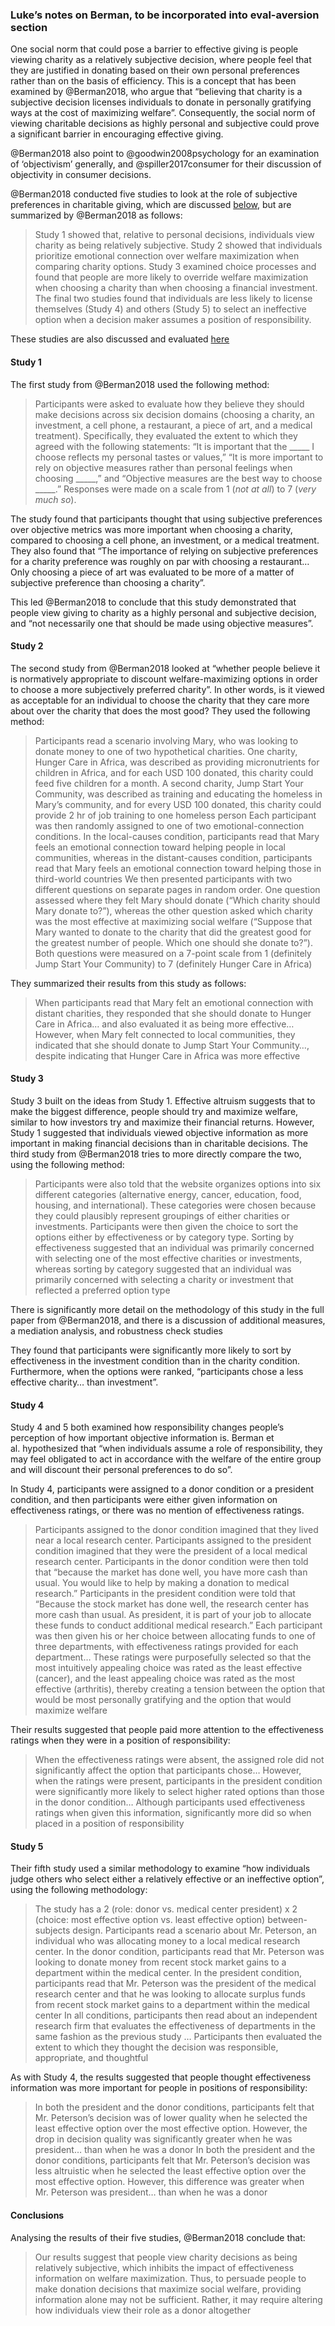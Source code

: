 ### Luke's notes on Berman, to be incorporated into eval-aversion section

One social norm that could pose a barrier to effective giving is people viewing charity as a relatively subjective decision, where people feel that they are justified in donating based on their own personal preferences rather than on the basis of efficiency. This is a concept that has been examined by @Berman2018, who argue that “believing that charity is a subjective decision licenses individuals to donate in personally gratifying ways at the cost of maximizing welfare”. Consequently, the social norm of viewing charitable decisions as highly personal and subjective could prove a significant barrier in encouraging effective giving. 

<div class="marginnote">
@Berman2018 also point to @goodwin2008psychology for an examination of ‘objectivism’ generally, and @spiller2017consumer for their discussion of objectivity in consumer decisions.
</div>

@Berman2018 conducted five studies to look at the role of subjective preferences in charitable giving, which are discussed [below](#studyone), but are summarized by @Berman2018 as follows:

> Study 1 showed that, relative to personal decisions, individuals view charity as being relatively subjective. Study 2 showed that individuals prioritize emotional connection over welfare maximization when comparing charity options. Study 3 examined choice processes and found that people are more likely to override welfare maximization when choosing a charity than when choosing a financial investment. The final two studies found that individuals are less likely to license themselves (Study 4) and others (Study 5) to select an ineffective option when a decision maker assumes a position of responsibility.

<div class="marginnote">
These studies are also discussed and evaluated [here](#subjectivity)
</div>

#### Study 1 {#studyone}

The first study from @Berman2018 used the following method: 

> Participants were asked to evaluate how they believe they should make decisions across six decision domains (choosing a charity, an investment, a cell phone, a restaurant, a piece of art, and a medical treatment). Specifically, they evaluated the extent to which they agreed with the following statements: “It is important that the _____ I choose reflects my personal tastes or values,” “It is more important to rely on objective measures rather than personal feelings when choosing _____,” and “Objective measures are the best way to choose _____.” Responses were made on a scale from 1 (*not at all*) to 7 (*very much so*). 

The study found that participants thought that using subjective preferences over objective metrics was more important when choosing a charity, compared to choosing a cell phone, an investment, or a medical treatment. They also found that “The importance of relying on subjective preferences for a charity preference was roughly on par with choosing a restaurant… Only choosing a piece of art was evaluated to be more of a matter of subjective preference than choosing a charity”. 

This led @Berman2018 to conclude that this study demonstrated that people view giving to charity as a highly personal and subjective decision, and "not necessarily one that should be made using objective measures”. 

#### Study 2

The second study from @Berman2018 looked at “whether people believe it is normatively appropriate to discount welfare-maximizing options in order to choose a more subjectively preferred charity”. In other words, is it viewed as acceptable for an individual to choose the charity that they care more about over the charity that does the most good? They used the following method: 

> Participants read a scenario involving Mary, who was looking to donate money to one of two hypothetical charities. One charity, Hunger Care in Africa, was described as providing micronutrients for children in Africa, and for each USD 100 donated, this charity could feed five children for a month. A second charity, Jump Start Your Community, was described as training and educating the homeless in Mary’s community, and for every USD 100 donated, this charity could provide 2 hr of job training to one homeless person
> Each participant was then randomly assigned to one of two emotional-connection conditions. In the local-causes condition, participants read that Mary feels an emotional connection toward helping people in local communities, whereas in the distant-causes condition, participants read that Mary feels an emotional connection toward helping those in third-world countries 
> We then presented participants with two different questions on separate pages in random order. One question assessed where they felt Mary should donate (“Which charity should Mary donate to?”), whereas the other question asked which charity was the most effective at maximizing social welfare (“Suppose that Mary wanted to donate to the charity that did the greatest good for the greatest number of people. Which one should she donate to?”). Both questions were measured on a 7-point scale from 1 (definitely Jump Start Your Community) to 7 (definitely Hunger Care in Africa)

They summarized their results from this study as follows: 

> When participants read that Mary felt an emotional connection with distant charities, they responded that she should donate to Hunger Care in Africa… and also evaluated it as being more effective… However, when Mary felt connected to local communities, they indicated that she should donate to Jump Start Your Community…, despite indicating that Hunger Care in Africa was more effective

#### Study 3 

Study 3 built on the ideas from Study 1. Effective altruism suggests that to make the biggest difference, people should try and maximize welfare, similar to how investors try and maximize their financial returns. However, Study 1 suggested that individuals viewed objective information as more important in making financial decisions than in charitable decisions. The third study from @Berman2018 tries to more directly compare the two, using the following method: 

> Participants were also told that the website organizes options into six different categories (alternative energy, cancer, education, food, housing, and international). These categories were chosen because they could plausibly represent groupings of either charities or investments.
> Participants were then given the choice to sort the options either by effectiveness or by category type. Sorting by effectiveness suggested that an individual was primarily concerned with selecting one of the most effective charities or investments, whereas sorting by category suggested that an individual was primarily concerned with selecting a charity or investment that reflected a preferred option type

<div class="marginnote">
There is significantly more detail on the methodology of this study in the full paper from @Berman2018, and there is a discussion of additional measures, a mediation analysis, and robustness check studies
</div>

They found that participants were significantly more likely to sort by effectiveness in the investment condition than in the charity condition. Furthermore, when the options were ranked, “participants chose a less effective charity… than investment”.

#### Study 4 

Study 4 and 5 both examined how responsibility changes people’s perception of how important objective information is. Berman et al. hypothesized that “when individuals assume a role of responsibility, they may feel obligated to act in accordance with the welfare of the entire group and will discount their personal preferences to do so”. 

In Study 4, participants were assigned to a donor condition or a president condition, and then participants were either given information on effectiveness ratings, or there was no mention of effectiveness ratings.

> Participants assigned to the donor condition imagined that they lived near a local research center. Participants assigned to the president condition imagined that they were the president of a local medical research center. Participants in the donor condition were then told that “because the market has done well, you have more cash than usual. You would like to help by making a donation to medical research.” Participants in the president condition were told that “Because the stock market has done well, the research center has more cash than usual. As president, it is part of your job to allocate these funds to conduct additional medical research.”
> Each participant was then given his or her choice between allocating funds to one of three departments, with effectiveness ratings provided for each department… These ratings were purposefully selected so that the most intuitively appealing choice was rated as the least effective (cancer), and the least appealing choice was rated as the most effective (arthritis), thereby creating a tension between the option that would be most personally gratifying and the option that would maximize welfare

Their results suggested that people paid more attention to the effectiveness ratings when they were in a position of responsibility:

> When the effectiveness ratings were absent, the assigned role did not significantly affect the option that participants chose… However, when the ratings were present, participants in the president condition were significantly more likely to select higher rated options than those in the donor condition… Although participants used effectiveness ratings when given this information, significantly more did so when placed in a position of responsibility

#### Study 5

Their fifth study used a similar methodology to examine “how individuals judge others who select either a relatively effective or an ineffective option”, using the following methodology: 

> The study has a 2 (role: donor vs. medical center president) x 2 (choice: most effective option vs. least effective option) between-subjects design. Participants read a scenario about Mr. Peterson, an individual who was allocating money to a local medical research center. In the donor condition, participants read that Mr. Peterson was looking to donate money from recent stock market gains to a department within the medical center. In the president condition, participants read that Mr. Peterson was the president of the medical research center and that he was looking to allocate surplus funds from recent stock market gains to a department within the medical center
> In all conditions, participants then read about an independent research firm that evaluates the effectiveness of departments in the same fashion as the previous study 
> ... Participants then evaluated the extent to which they thought the decision was responsible, appropriate, and thoughtful

As with Study 4, the results suggested that people thought effectiveness information was more important for people in positions of responsibility: 

> In both the president and the donor conditions, participants felt that Mr. Peterson’s decision was of lower quality when he selected the least effective option over the most effective option. However, the drop in decision quality was significantly greater when he was president… than when he was a donor
> In both the president and the donor conditions, participants felt that Mr. Peterson’s decision was less altruistic when he selected the least effective option over the most effective option. However, this difference was greater when Mr. Peterson was president… than when he was a donor

#### Conclusions

Analysing the results of their five studies, @Berman2018 conclude that: 

> Our results suggest that people view charity decisions as being relatively subjective, which inhibits the impact of effectiveness information on welfare maximization. Thus, to persuade people to make donation decisions that maximize social welfare, providing information alone may not be sufficient. Rather, it may require altering how individuals view their role as a donor altogether
